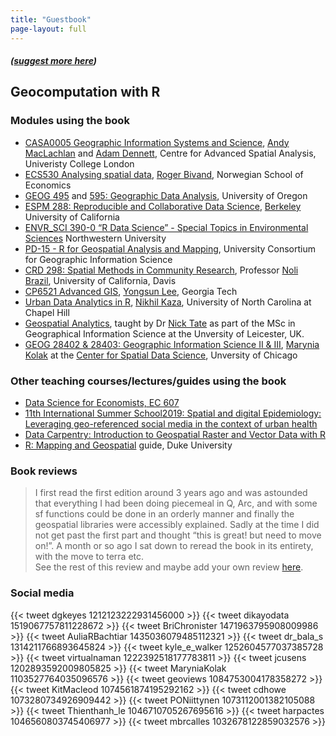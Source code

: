 ```yaml
---
title: "Guestbook"
page-layout: full
---
```


##### ([suggest more here](https://github.com/geocompr/geocompr.github.io/edit/source/guestbook.qmd))

## Geocomputation with R

### Modules using the book

- [CASA0005 Geographic Information Systems and Science](https://andrewmaclachlan.github.io/CASA0005repo/), [Andy MacLachlan](https://twitter.com/andymaclachlan) and [Adam Dennett](https://twitter.com/adam_dennett), Centre for Advanced Spatial Analysis, Univeristy College London
- [ECS530 Analysing spatial data](https://www.nhh.no/en/courses/analysing-spatial-data/), [Roger Bivand](https://www.nhh.no/en/employees/faculty/roger-bivand/), Norwegian School of Economics
- [GEOG 495](http://geog.uoregon.edu/bartlein/courses/geog495/readings.html) and [595: Geographic Data Analysis](https://pjbartlein.github.io/GeogDataAnalysis/), University of Oregon
- [ESPM 288: Reproducible and Collaborative Data Science](https://espm-288.carlboettiger.info/), [Berkeley](https://classes.berkeley.edu/content/2018-spring-espm-288-001-lab-001) University of California
<!-- [Stat 6864 Introduction to Data Science](http://www.sci.csueastbay.edu/~esuess/stat6864/) -->
- [ENVR_SCI 390-0 "R Data Science" - Special Topics in Environmental Sciences](https://www.northwestern.edu/class-descriptions/4730/WCAS/ENVR_SCI/390-0/28232.html) Northwestern University
- [PD-15 - R for Geospatial Analysis and Mapping](https://gistbok.ucgis.org/bok-topics/r-geospatial-analysis-and-mapping), University Consortium for Geographic Information Science
<!-- [GEO503: Spatial Data Science](http://adamwilson.us/SpatialDataScience/) -->
- [CRD 298: Spatial Methods in Community Research](https://crd230.github.io/index.html),  Professor [Noli Brazil](https://humanecology.ucdavis.edu/people/noli-brazil), University of California, Davis 
- [CP6521 Advanced GIS](https://rstudio-pubs-static.s3.amazonaws.com/460816_f7e4d237e0334e9887323686041bd762.html), [Yongsun Lee](https://sites.google.com/view/yongsunglee), Georgia Tech
- [Urban Data Analytics in R](https://sia.planning.unc.edu/teaching/techniques-course/), [Nikhil Kaza](https://sia.planning.unc.edu/), University of North Carolina at Chapel Hill
-  [Geospatial Analytics](https://le.ac.uk/modules/2019/gy7707), taught by Dr [Nick Tate](https://www2.le.ac.uk/departments/geography/people/njt9) as part of the MSc in Geographical Information Science at the Unversity of Leicester, UK.
-  [GEOG 28402 & 28403: Geographic Information Science II & III](https://geography.uchicago.edu/content/geographical-sciences-and-gis-courses), [Marynia Kolak](https://makosak.github.io/) at the [Center for Spatial Data Science](https://makosak.github.io/), Unversity of Chicago

### Other teaching courses/lectures/guides using the book

- [Data Science for Economists, EC 607](https://github.com/uo-ec607/lectures)
- [11th International Summer School2019: Spatial and digital Epidemiology: Leveraging geo-referenced social media in the context of urban health](http://spatialepidemiology.strikingly.com/)
- [Data Carpentry: Introduction to Geospatial Raster and Vector Data with R](https://datacarpentry.org/r-raster-vector-geospatial/)
- [R: Mapping and Geospatial](https://guides.library.duke.edu/r-geospatial) guide, Duke University

### Book reviews

> I first read the first edition around 3 years ago and was astounded that everything I had been doing piecemeal in Q, Arc, and with some sf functions could be done in an orderly manner and finally the geospatial libraries were accessibly explained. Sadly at the time I did not get past the first part and thought "this is great! but need to move on!". A month or so ago I sat down to reread the book in its entirety, with the move to terra etc.  
See the rest of this review and maybe add your own review [here](https://www.amazon.com/Geocomputation-Chapman-Hall-Robin-Lovelace/dp/1138304514/). 

### Social media

{{< tweet dgkeyes 1212123222931456000 >}}
{{< tweet dikayodata 1519067757811228672 >}}
{{< tweet BriChronister 1471963795908009986 >}}
{{< tweet AuliaRBachtiar 1435036079485112321 >}}
{{< tweet dr_bala_s 1314211766893645824 >}}
{{< tweet kyle_e_walker 1252604577037385728 >}}
{{< tweet virtualnaman 1222392518177783811 >}}
{{< tweet jcusens 1202893592009805825 >}}
{{< tweet MaryniaKolak 1103527764035096576 >}}
{{< tweet geoviews 1084753004178358272 >}}
{{< tweet KitMacleod 1074561874195292162 >}}
{{< tweet cdhowe 1073280734926909442 >}}
{{< tweet PONiittynen 1073112001382105088 >}}
{{< tweet Thienthanh_le 1046710705267695616 >}}
{{< tweet harpactes 1046560803745406977 >}}
{{< tweet mbrcalles 1032678122859032576 >}}

